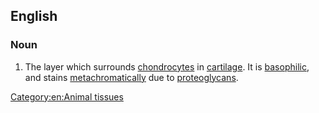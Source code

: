 ==English==
{{wikipedia}}

===Noun===
{{en-noun|territorial matrices|+}}

# The layer which surrounds [[chondrocyte]]s in [[cartilage]]. It is [[basophilic]], and stains [[metachromatically]] due to [[proteoglycan]]s.
[[Category:en:Animal tissues]]